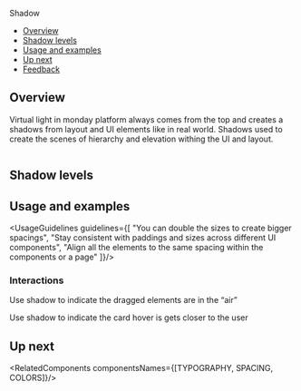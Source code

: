 
<Meta
  title="Foundations/Shadow"
/>

<!--- Component documentation -->

<ComponentName withFoundationBackground>
  Shadow
</ComponentName>

- [Overview](#overview)
- [Shadow levels](#shadow-levels)
- [Usage and examples](#usage-and-examples)
- [Up next](#up-next)
- [Feedback](#feedback)

## Overview
Virtual light in monday platform always comes from the top and creates a shadows from layout and UI elements like in real world.
Shadows used to create the scenes of hierarchy and elevation withing the UI and layout.

  <img src={shadowsSketch} className="monday-storybook-shadow_overview-image" alt=""/>


## Shadow levels
<ShadowLevels/>

## Usage and examples
<UsageGuidelines guidelines={[
  "You can double the sizes to create bigger spacings",
  "Stay consistent with paddings and sizes across different UI components",
  "Align all the elements to the same spacing within the components or a page"
]}/>

### Interactions
Use shadow to indicate the dragged elements are in the “air”
<DragShadowExample/>

Use shadow to indicate the card hover is gets closer to the user
<CardShadowExample/>

## Up next
<RelatedComponents componentsNames={[TYPOGRAPHY, SPACING, COLORS]}/>